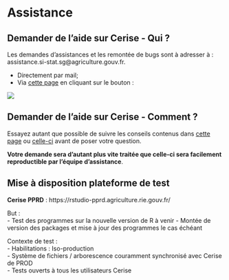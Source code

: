 # Assistance {.backgroundTitre}

## Demander de l'aide sur Cerise - Qui ?

Les demandes d'assistances et les remontée de bugs sont à adresser à : 
assistance.si-stat.sg@agriculture.gouv.fr.  

- Directement par mail;  
- Via [cette page](https://orion.agriculture/confluence/display/CER/Portail+d%27assistance+Cerise) en cliquant sur le bouton :  

![](img/bouton_assistance.png){fig-align="center"}


## Demander de l'aide sur Cerise - Comment ?

Essayez autant que possible de suivre les conseils contenus dans [cette page](https://book.utilitr.org/03_Fiches_thematiques/Fiche_resoudre_un_probleme.html#comment-r%25C3%25A9diger-sa-question) ou [celle-ci](https://stackoverflow.com/questions/5963269/how-to-make-a-great-r-reproducible-example) avant de poser votre question.

**Votre demande sera d'autant plus vite traitée que celle-ci sera facilement reproductible par l'équipe d'assistance**.  

## Mise à disposition plateforme de test

**Cerise PPRD** : https://rstudio-pprd.agriculture.rie.gouv.fr/   

But :  
  - Test des programmes sur la nouvelle version de R à venir
  - Montée de version des packages et mise à jour des programmes le cas échéant
  
Contexte de test :  
  - Habilitations : Iso-production  
  - Système de fichiers / arborescence couramment synchronisé avec Cerise de PROD  
  - Tests ouverts à tous les utilisateurs Cerise